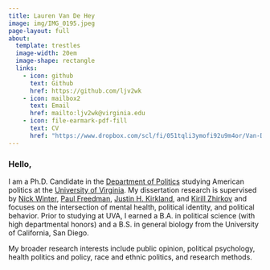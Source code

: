 ```yaml
---
title: Lauren Van De Hey
image: img/IMG_0195.jpeg
page-layout: full
about:
  template: trestles
  image-width: 20em
  image-shape: rectangle
  links:
    - icon: github
      text: Github
      href: https://github.com/ljv2wk
    - icon: mailbox2
      text: Email
      href: mailto:ljv2wk@virginia.edu
    - icon: file-earmark-pdf-fill
      text: CV
      href: "https://www.dropbox.com/scl/fi/051tqli3ymofi92u9m4or/Van-De-Hey-Lauren_CV_2023.pdf?rlkey=e8im3izb5yucfystps4ren4bs&dl=0"
---
```


### Hello,

I am a Ph.D. Candidate in the [Department of Politics](https://politics.virginia.edu/) studying American politics at the [University of Virginia](http://www.virginia.edu/). My dissertation research is supervised by [Nick Winter](https://www.nicholasjgwinter.com), [Paul Freedman](https://politics.virginia.edu/freedman), [Justin H. Kirkland](https://jhkirkla.com/), and [Kirill Zhirkov](https://kirillzhirkov.me) and focuses on the intersection of mental health, political identity, and political behavior. Prior to studying at UVA, I earned a B.A. in political science (with high departmental honors) and a B.S. in general biology from the University of California, San Diego.

My broader research interests include public opinion, political psychology, health politics and policy, race and ethnic politics, and research methods. 
